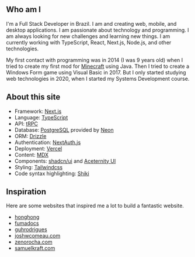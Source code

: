 ## Who am I

I'm a Full Stack Developer in Brazil. I am <DisplayAge /> and creating web, mobile, and desktop applications. I am passionate about technology and programming. I am always looking for new challenges and learning new things. I am currently working with TypeScript, React, Next.js, Node.js, and other technologies.

My first contact with programming was in 2014 (I was 9 years old) when I tried to create my first mod for [Minecraft](https://www.minecraft.net) using Java. Then I tried to create a Windows Form game using Visual Basic in 2017. But I only started studying web technologies in 2020, when I started my Systems Development course.

## About this site

- Framework: [Next.js](https://nextjs.org)
- Language: [TypeScript](https://www.typescriptlang.org)
- API: [tRPC](https://trpc.io)
- Database: [PostgreSQL](https://www.postgresql.org) provided by [Neon](https://neon.tech)
- ORM: [Drizzle](https://orm.drizzle.team)
- Authentication: [NextAuth.js](https://authjs.dev)
- Deployment: [Vercel](https://vercel.com)
- Content: [MDX](https://mdxjs.com)
- Components: [shadcn/ui](https://ui.shadcn.com) and [Aceternity UI](https://ui.aceternity.com)
- Styling: [Tailwindcss](https://tailwindcss.com)
- Code syntax highlighting: [Shiki](https://shiki.style)

## Inspiration

Here are some websites that inspired me a lot to build a fantastic website.

- [honghong](https://honghong.me)
- [fumadocs](https://fumadocs.vercel.app)
- [guhrodrigues](https://www.guhrodrigues.com)
- [joshwcomeau.com](https://www.joshwcomeau.com)
- [zenorocha.com](https://zenorocha.com)
- [samuelkraft.com](https://samuelkraft.com)
